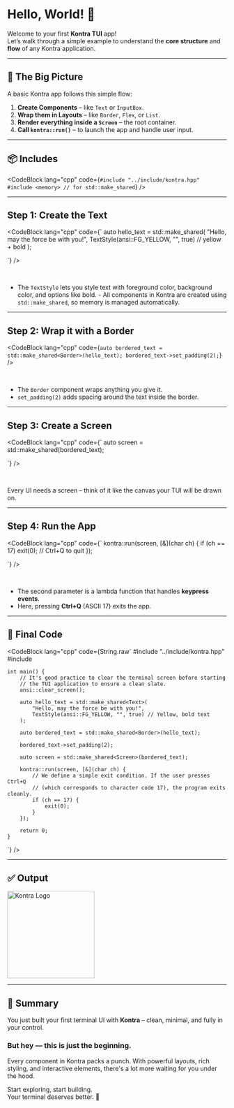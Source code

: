 
# Hello, World! 🌟

Welcome to your first **Kontra TUI** app!  
Let’s walk through a simple example to understand the **core structure** and **flow** of any Kontra application.

---

## 🧠 The Big Picture

A basic Kontra app follows this simple flow:

1. **Create Components** – like `Text` or `InputBox`.
2. **Wrap them in Layouts** – like `Border`, `Flex`, or `List`.
3. **Render everything inside a `Screen`** – the root container.
4. **Call `kontra::run()`** – to launch the app and handle user input.

---

## 📦 Includes

<CodeBlock
  lang="cpp"
  code={`
    #include "../include/kontra.hpp"
    #include <memory> // for std::make_shared
    `}
/>

---

## Step 1: Create the Text

<CodeBlock
  lang="cpp"
  code={`
    auto hello_text = std::make_shared<Text>(
        "Hello, may the force be with you!",
        TextStyle(ansi::FG_YELLOW, "", true) // yellow + bold
    );

`}
/>

<br />

- The `TextStyle` lets you style text with foreground color, background
  color, and options like bold. - All components in Kontra are created using
  `std::make_shared`, so memory is managed automatically.

---

## Step 2: Wrap it with a Border

<CodeBlock
  lang="cpp"
  code={`
    auto bordered_text = std::make_shared<Border>(hello_text);
    bordered_text->set_padding(2);
    `}
/>

<br />

- The `Border` component wraps anything you give it.
- `set_padding(2)` adds spacing around the text inside the border.

---

## Step 3: Create a Screen

<CodeBlock
  lang="cpp"
  code={`
    auto screen = std::make_shared<Screen>(bordered_text);
  
  `}
/>

<br />

Every UI needs a screen – think of it like the canvas your TUI will be drawn on.

---

## Step 4: Run the App

<CodeBlock
  lang="cpp"
  code={`
    kontra::run(screen, [&](char ch) {
        if (ch == 17) exit(0); // Ctrl+Q to quit
    });

`}
/>

<br />

- The second parameter is a lambda function that handles **keypress events**.
- Here, pressing **Ctrl+Q** (ASCII 17) exits the app.

---

## 🚀 Final Code

<CodeBlock
  lang="cpp"
  code={String.raw`
    #include "../include/kontra.hpp" 
    #include <memory>

    int main() {
        // It's good practice to clear the terminal screen before starting
        // the TUI application to ensure a clean slate.
        ansi::clear_screen();

        auto hello_text = std::make_shared<Text>(
            "Hello, may the force be with you!",
            TextStyle(ansi::FG_YELLOW, "", true) // Yellow, bold text
        );

        auto bordered_text = std::make_shared<Border>(hello_text);

        bordered_text->set_padding(2);

        auto screen = std::make_shared<Screen>(bordered_text);

        kontra::run(screen, [&](char ch) {
            // We define a simple exit condition. If the user presses Ctrl+Q
            // (which corresponds to character code 17), the program exits cleanly.
            if (ch == 17) {
                exit(0);
            }
        });

        return 0;
    }

`}
/>

---

## ✅ Output

<img
  src="/images/hello-world.png"
  className="w-full"
  alt="Kontra Logo"
  width="200"
/>

---

## 🏁 Summary

You just built your first terminal UI with **Kontra** – clean, minimal, and fully in your control.

### But hey — this is just the beginning.

Every component in Kontra packs a punch. With powerful layouts, rich styling, and interactive elements, there's a lot more waiting for you under the hood.

Start exploring, start building.  
Your terminal deserves better. 🚀
